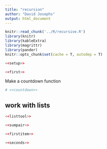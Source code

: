 ```yaml
---
title: "recursion"
author: "David Josephs"
output: html_document
---
```


```r
knitr::read_chunk('../R/recursive.R')
library(knitr)
library(kableExtra)
library(magrittr)
library(pander)
knitr::opts_chunk$set(cache = T, autodep = T)
```

```r
<<setup>>
```

```r
<<first>>

```

Make a countdown function

```r
# <<countdown>>
```


## work with lists

```r
<<listtool>>
```


```r
<<sumpair>>
```

```r
<<firstitem>>
```

```r
<<seconds>>
```
